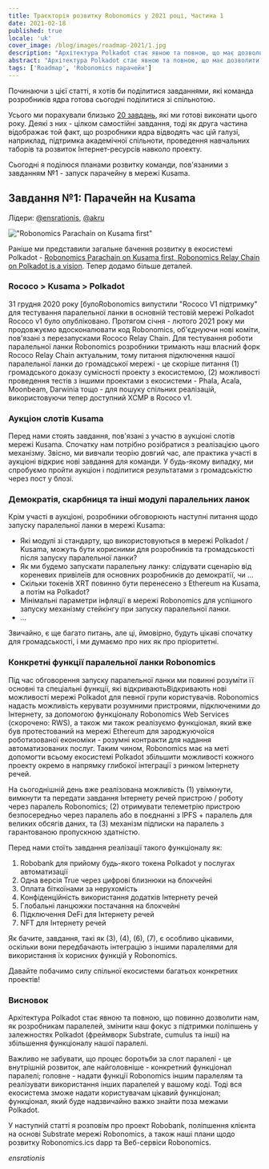 ```yaml
---
title: Траєкторія розвитку Robonomics у 2021 році, Частина 1
date: 2021-02-18
published: true
locale: 'uk'
cover_image: /blog/images/roadmap-2021/1.jpg
description: "Архітектура Polkadot стає явною та повною, що має дозволити нам, як розробникам парачейнів, змінити наш фокус з підтримки поліпшень у залежностях Polkadot (фреймворк substrate, cumulus та інші) на збільшення функціональності нашого парачейну."
abstract: "Архітектура Polkadot стає явною та повною, що має дозволити нам, як розробникам парачейнів, змінити наш фокус з підтримки поліпшень у залежностях Polkadot (фреймворк substrate, cumulus та інші) на збільшення функціональності нашого парачейну."
tags: ['Roadmap', 'Robonomics парачейн']
---
```


Починаючи з цієї статті, я хотів би поділитися завданнями, які команда розробників ядра готова сьогодні поділитися зі спільнотою.

Усього ми порахували близько [20 завдань](https://github.com/orgs/airalab/projects/7), які ми готові виконати цього року. Деякі з них - цілком самостійні завдання, тоді як друга частина відображає той факт, що розробники ядра відводять час цій галузі, наприклад, підтримка академічної спільноти, проведення навчальних таборів та розвиток Інтернет-ресурсів навколо проекту.

Сьогодні я поділюся планами розвитку команди, пов'язаними з завданням №1 - запуск парачейну в мережі Kusama.

## Завдання №1: Парачейн на Kusama
Лідери: [@ensrationis](https://scholar.google.com/citations?user=0c53yygAAAAJ&hl=en), [@akru](https://github.com/akru)

!["Robonomics Parachain on Kusama first"](/blog/images/robonomics-parachain-lease-offering/Robonomics_Parachain-web.jpg)

Раніше ми представили загальне бачення розвитку в екосистемі Polkadot - [Robonomics Parachain on Kusama first, Robonomics Relay Chain on Polkadot is a vision](https://robonomics.network/blog/robonomics-parachain-lease-offering/). Тепер додамо більше деталей.

### Rococo > Kusama > Polkadot 

31 грудня 2020 року [булоRobonomics випустили "Rococo V1 підтримку" для тестування паралельної ланки в основній тестовій мережі Polkadot Rococo v1 було опубліковано. Протягом січня - лютого 2021 року ми продовжуємо вдосконалювати код Robonomics, об'єднуючи нові коміти, пов'язані з перезапусками Rococo Relay Chain. Для тестування роботи паралельної ланки Robonomics розробники тримають наш власний форк Rococo Relay Chain актуальним, тому питання підключення нашої паралельної ланки до громадської мережі - це скоріше питання (1) громадського доказу сумісності проекту з екосистемою, (2) можливості проведення тестів з іншими проектами з екосистеми - Phala, Acala, Moonbeam, Darwinia тощо - для пошуку спільних реалізацій, використовуючи тепер доступний XCMP в Rococo v1.

### Аукціон слотів Kusama

Перед нами стоять завдання, пов'язані з участю в аукціоні слотів мережі Kusama. Спочатку нам потрібно розібратися з реалізацією цього механізму. Звісно, ми вивчали теорію довгий час, але практика участі в аукціоні відкриє нові завдання для команди. У будь-якому випадку, ми спробуємо пройти аукціон і поділитися результатами з громадськістю через пост у блозі.

### Демократія, скарбниця та інші модулі паралельних ланок

Крім участі в аукціоні, розробники обговорюють наступні питання щодо запуску паралельної ланки в мережі Kusama:

* Які модулі зі стандарту, що використовуються в мережі Polkadot / Kusama, можуть бути корисними для розробників та громадськості після запуску паралельної ланки?
* Як ми будемо запускати паралельну ланку: слідувати сценарію від кореневих привілеїв для основних розробників до демократії, чи ...
* Скільки токенів XRT повинно бути перенесено з Ethereum на Kusama, а потім на Polkadot?
* Мінімальні параметри інфляції в мережі Robonomics для успішного запуску механізму стейкінгу при запуску паралельної ланки.
* ...

Звичайно, є ще багато питань, але ці, ймовірно, будуть цікаві спочатку для громадськості, і ми думаємо про них як про пріоритетні.

### Конкретні функції паралельної ланки Robonomics

Під час обговорення запуску паралельної ланки ми повинні розуміти її основні та спеціальні функції, які відкриваютьВідкривають нові можливості мережі Polkadot для певної групи користувачів. Robonomics надасть можливість керувати розумними пристроями, підключеними до Інтернету, за допомогою функціоналу Robonomics Web Services (скорочено: RWS), а також ми також реалізуємо функціонал, який вже був протестований на мережі Ethereum для зароджуючоїся роботизованої економіки - розумні контракти для надання автоматизованих послуг. Таким чином, Robonomics має на меті допомогти всьому екосистемі Polkadot збільшити можливості кожного проекту окремо в напрямку глибокої інтеграції з ринком Інтернету речей.

На сьогоднішній день вже реалізована можливість (1) увімкнути, вимкнути та передати завдання Інтернету речей пристрою / роботу через паралель Robonomics; (2) отримувати телеметрію пристрою безпосередньо через паралель або в поєднанні з IPFS + паралель для великих обсягів даних, та (3) механізм підписки на паралель з гарантованою пропускною здатністю.

Перед нами стоїть завдання реалізації такого функціоналу як:

1. Robobank для прийому будь-якого токена Polkadot у послугах автоматизації
2. Одна версія True через цифрові близнюки на блокчейні
3. Оплата біткоїнами за нерухомість
4. Конфіденційність використання додатків Інтернету речей
5. Глобальні ланцюжки постачання на блокчейні
6. Підключення DeFi для Інтернету речей
7. NFT для Інтернету речей

Як бачите, завдання, такі як (3), (4), (6), (7), є особливо цікавими, оскільки вони передбачають інтеграцію з іншими паралелями для використання їх корисних функцій у Robonomics.

Давайте побачимо силу спільної екосистеми багатьох конкретних проектів!

### Висновок

Архітектура Polkadot стає явною та повною, що повинно дозволити нам, як розробникам паралелей, змінити наш фокус з підтримки поліпшень у залежностях Polkadot (фреймворк Substrate, cumulus та інші) на збільшення функціоналу нашої паралелі.

Важливо не забувати, що процес боротьби за слот паралелі - це внутрішній розвиток, але найголовніше - конкретний функціонал паралелі; головне - надати функції Robonomics іншим паралелям та реалізувати використання інших паралелей у вашому коді. Тоді вся екосистема зможе надати користувачам цікавий функціонал; функціонал, який буде надзвичайно важко знайти поза межами Polkadot.

У наступній статті я розповім про проект Robobank, поліпшення клієнта на основі Substrate мережі Robonomics, а також наші плани щодо розвитку Robonomics.ics dapp та Веб-сервіси Robonomics.

*ensrationis*